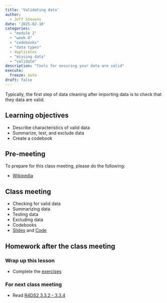 ```yaml
---
title: 'Validating data'
author:
  - Jeff Stevens
date: '2025-02-10'
categories: 
  - "module 2"
  - "week 4"
  - "codebooks"
  - "data types"
  - duplicates
  - "missing data"
  - "validate"
description: "Tools for ensuring your data are valid"
execute:
  freeze: auto
draft: false
---
```


Typically, the first step of data cleaning after importing data is to check that they data are valid. 

## Learning objectives

* Describe characteristics of valid data
* Summarize, test, and exclude data
* Create a codebook

## Pre-meeting

To prepare for this class meeting, please do the following:

* [Wikipedia](https://en.wikipedia.org/wiki/Data_validation){target='_blank'}

## Class meeting

* Checking for valid data
* Summarizing data
* Testing data
* Excluding data
* Codebooks 
* [Slides](../../slides/09_validating.qmd){target="_blank"} and [Code](../../code/09_validating.html){target="_blank"}

## Homework after the class meeting
### Wrap up this lesson

* Complete the [exercises](https://its-ianr-shiny.unl.edu/users/jstevens5/dpavir2025/09_validating/){target='_blank'}

### For next class meeting

* Read [R4DS2 3.3.2 - 3.3.4](https://r4ds.hadley.nz/data-transform.html#sec-select){target='_blank'}
